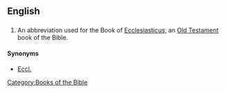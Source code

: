 ==English==

==={{abbreviation}}===
{{infl|en|abbreviation}}

# {{biblical}} An abbreviation used for the Book of [[Ecclesiasticus]], an [[Old Testament]] book of the Bible. 

====Synonyms====
*[[Eccl.]]

[[Category:Books of the Bible]]